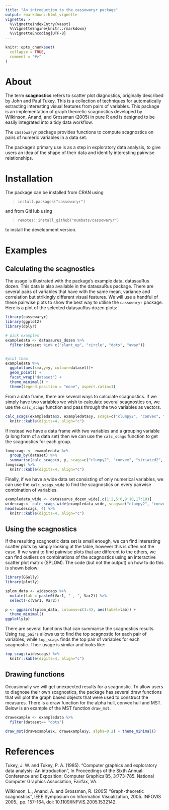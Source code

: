```yaml
---
title: "An introduction to the cassowaryr package"
output: rmarkdown::html_vignette
vignette: >
  %\VignetteIndexEntry{vaast}
  %\VignetteEngine{knitr::rmarkdown}
  %\VignetteEncoding{UTF-8}
---
```


```r
knitr::opts_chunk$set(
  collapse = TRUE,
  comment = "#>"
)
```

# About 

<!-- badges: start -->
<!-- badges: end -->

The term __scagnostics__ refers to scatter plot diagnostics, originally described by John and Paul Tukey. This is a collection of techniques for automatically extracting interesting visual features from pairs of variables. This package is an implementation of graph theoretic scagnostics developed by Wilkinson, Anand, and Grossman (2005) in pure R and is designed to be easily integrated into a tidy data workflow.  

The `cassowaryr` package provides functions to compute scagnostics on pairs of numeric variables in a data set.  

The package's primary use is as a step in exploratory data analysis, to give users an idea of the shape of their data and identify interesting pairwise relationships. 

# Installation

The package can be installed from CRAN using 

> ```install.packages("cassowaryr")```

and from GitHub using 

> ```remotes::install_github("numbats/cassowaryr")```

to install the development version.

# Examples 
## Calculating the scagnostics

The usage is illustrated with the package's example data, datasauRus dozen. This data is also available in the datasauRus package. There are several pairs of variables that have with the same mean, variance and correlation but strikingly different visual features. We will use a handful of these pairwise plots to show the best way to utilise the `cassowaryr` package. Here is a plot of the selected datasauRus dozen plots:

```r
library(cassowaryr)
library(ggplot2)
library(dplyr)

# pick examples
exampledata <- datasaurus_dozen %>%
  filter(dataset %in% c("slant_up", "circle", "dots", "away"))


#plot them
exampledata %>%
  ggplot(aes(x=x,y=y, colour=dataset))+
  geom_point() +
  facet_wrap("dataset") +
  theme_minimal() +
  theme(legend.position = "none", aspect.ratio=1)
```

From a data frame, there are several ways to calculate scagnostics. If we simply have two variables we wish to calculate several scagnostics on, we use the `calc_scags` function and pass through the two variables as vectors.

```r
calc_scags(exampledata$x, exampledata$y, scags=c("clumpy2", "convex", "striated2")) %>%
  knitr::kable(digits=4, align="c")
```

If instead we have a data frame with two variables and a grouping variable (a long form of a data set) then we can use the `calc_scags` function to get the scagnostics for each group.

```r
longscags <- exampledata %>%
  group_by(dataset) %>%
  summarise(calc_scags(x, y, scags=c("clumpy2", "convex", "striated2", "dcor")))
longscags %>%
  knitr::kable(digits=4, align="c")
```
Finally, if we have a wide data set consisting of only numerical variables, we can use the `calc_scags_wide` to find the scagnostics on every pairwise combination of variables.

```r
exampledata_wide <- datasaurus_dozen_wide[,c(1:2,5:6,9:10,17:18)]
widescags<- calc_scags_wide(exampledata_wide, scags=c("clumpy2", "convex", "striated2", "dcor"))
head(widescags, 4) %>%
  knitr::kable(digits=4, align="c")
```

## Using the scagnostics

If the resulting scagnostic data set is small enough, we can find interesting scatter plots by simply looking at the table, however this is often not the case. If we want to find pairwise plots that are different to the others, we can find outliers on combinations of the scagnostics using an interactive scatter plot matrix (SPLOM). The code (but not the output) on how to do this is shown below:

```r
library(GGally)
library(plotly)

splom_data <- widescags %>%
  mutate(lab = paste0(Var1, " , ", Var2)) %>%
  select(-c(Var1, Var2))

p <- ggpairs(splom_data, columns=c(1:4), aes(label=lab)) +
  theme_minimal()
ggplotly(p) 
```

There are several functions that can summarise the scagnostics results. Using `top_pairs` allows us to find the top scagnostic for each pair of variables, while `top_scags` finds the top pair of variables for each scagnostic. Their usage is similar and looks like:

```r
top_scags(widescags) %>%
  knitr::kable(digits=4, align="c")
```


## Drawing functions

Occasionally we will get unexpected results for a scagnostic. To allow users to diagnose their own scagnostics, the package has several draw functions that will plot the graph based objects that were used to construct the measures. There is a draw function for the alpha hull, convex hull and MST. Below is an example of the MST function `draw_mst`.

```r
drawexample <- exampledata %>%
  filter(dataset== "dots")

draw_mst(drawexample$x, drawexample$y, alpha=0.2) + theme_minimal()
```


# References

Tukey, J. W. and Tukey, P. A. (1985). "Computer graphics and exploratory data analysis: An introduction", In Proceedings of the Sixth Annual Conference and Exposition: Computer
Graphics'85, 3:773-785. National Computer Graphics Association, Fairfax, VA.

Wilkinson, L., Anand, A. and Grossman, R. (2005) "Graph-theoretic scagnostics", IEEE Symposium on Information Visualization, 2005. INFOVIS 2005., pp. 157-164, doi: 10.1109/INFVIS.2005.1532142.
